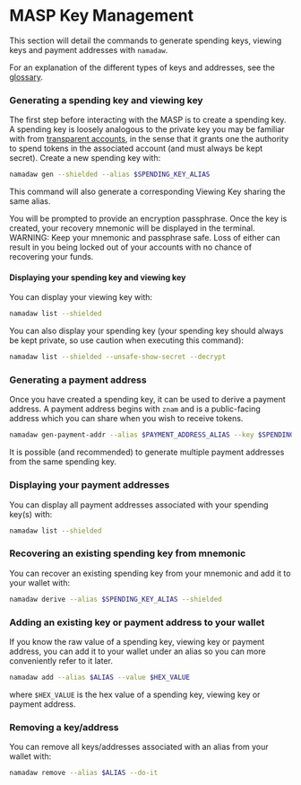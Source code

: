 
# MASP Key Management

This section will detail the commands to generate spending keys, viewing keys and payment addresses with `namadaw`.  

For an explanation of the different types of keys and addresses, see the [glossary](./glossary.mdx).

### Generating a spending key and viewing key

The first step before interacting with the MASP is to create a spending key. A spending key is loosely analogous to the private key you may be familiar with 
from [transparent accounts](../transparent-accounts.mdx), in the sense that it grants one the authority to spend tokens in the associated account (and must always be 
kept secret). Create a new spending key with:
```bash copy
namadaw gen --shielded --alias $SPENDING_KEY_ALIAS
```
<Callout>
This command will also generate a corresponding Viewing Key sharing
the same alias.
</Callout>

You will be prompted to provide an encryption passphrase. Once the key is created, your recovery mnemonic will be displayed in the terminal.
<Callout type="error" emoji="🚨">
WARNING: Keep your mnemonic and passphrase safe.
Loss of either can result in you being locked out of your accounts with no chance of recovering your funds.
</Callout>

#### Displaying your spending key and viewing key
You can display your viewing key with:
```bash copy
namadaw list --shielded
```

You can also display your spending key (your spending key should always be kept private, so use caution when executing this command):
```bash copy
namadaw list --shielded --unsafe-show-secret --decrypt
```

### Generating a payment address

Once you have created a spending key, it can be used to derive a payment address. A payment address begins with `znam` and is a public-facing address which you can 
share when you wish to receive tokens.
```bash copy
namadaw gen-payment-addr --alias $PAYMENT_ADDRESS_ALIAS --key $SPENDING_KEY_ALIAS
```
<Callout>
It is possible (and recommended) to generate multiple payment addresses from the same spending key.
</Callout>

### Displaying your payment addresses
You can display all payment addresses associated with your spending key(s) with:
```bash copy
namadaw list --shielded
```

### Recovering an existing spending key from mnemonic

You can recover an existing spending key from your mnemonic and add it to your wallet with:
```bash copy
namadaw derive --alias $SPENDING_KEY_ALIAS --shielded
```

### Adding an existing key or payment address to your wallet

If you know the raw value of a spending key, viewing key or payment address, you can add it to your wallet under an alias so you can more conveniently refer to it later.

```bash copy
namadaw add --alias $ALIAS --value $HEX_VALUE
```
where `$HEX_VALUE` is the hex value of a spending key, viewing key or payment address.

### Removing a key/address
You can remove all keys/addresses associated with an alias from your wallet with:
```bash copy
namadaw remove --alias $ALIAS --do-it
```